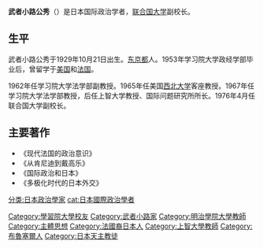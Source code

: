 {{BLP unsourced|time=2010-07-12T09:30:52+00:00}}
{{Infobox person
| 姓名     = 
| 圖像     = 
| 圖像替代 = 
| 圖像說明 = 
| 出生名   = 
| 出生日期 = {{birth date and age|1929|10|21}}
| 出生地點 = {{BEL}}[[布魯塞爾|布魯塞爾]]
| 逝世日期 = <!-- {{Death date and age|YYYY|MM|DD|YYYY|MM|DD}}（死亡在前，出生在後） -->
| 逝世地點 = 
| 國籍     = {{JPN}}
| alma_mater = [[學習院大學|學習院大學]]法學部
| 機構     = [[大阪經濟法科大學|大阪經濟法科大學]]<br>[[明治學院大學|明治學院大學]]
| 研究領域  = 国際政治学<br>[[和平学|和平学]]
| module = {{Japanese|japanese=武者小路 公秀|kana=むしゃこうじ きんひで|romaji=Mushakōji Kinhide}}
}}
'''武者小路公秀'''（{{bd|1929年|10月21日}}）是日本国际政治学者，[[联合国大学|联合国大学]]副校长。

==生平==
武者小路公秀于1929年10月21日出生。[[东京都|东京都]]人。1953年学习院大学政经学部毕业后，曾留学于[[美国|美国]]和[[法国|法国]]。

1962年任学习院大学法学部副教授。1965年任美国[[西北大学|西北大学]]客座教授。1967年任学习院大学法学部教授，后任上智大学教授、国际问题研究所所长。1976年4月任联合国大学副校长。

== 主要著作 ==
*《现代法国的政治意识》
*《从肯尼迪到戴高乐》
*《国际政治和日本》
*《多极化时代的日本外交》
{{Japan-bio-stub}}
{{normdaten}}
{{DEFAULTSORT:mushakouji kinhide}}
[[分类:日本政治學家|分类:日本政治學家]]
[[Category:學習院大學校友|Category:學習院大學校友]]
[[cat:日本國際政治學者|cat:日本國際政治學者]]
[[Category:武者小路家|Category:武者小路家]]
[[Category:明治學院大學教師|Category:明治學院大學教師]]
[[Category:主體思想|Category:主體思想]]
[[Category:法國裔日本人|Category:法國裔日本人]]
[[Category:上智大學教師|Category:上智大學教師]]
[[Category:布魯塞爾人|Category:布魯塞爾人]]
[[Category:日本天主教徒|Category:日本天主教徒]]